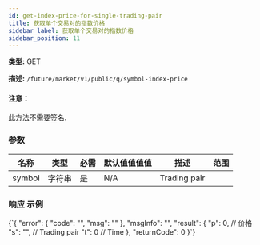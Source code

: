 ```yaml
---
id: get-index-price-for-single-trading-pair
title: 获取单个交易对的指数价格
sidebar_label: 获取单个交易对的指数价格
sidebar_position: 11
---
```


**类型:** GET

**描述:** `/future/market/v1/public/q/symbol-index-price`

#### 注意：

此方法不需要签名.

### 参数

| 名称   | 类型   | 必需 | 默认值值值值 | 描述  | 范围 |
| ------ | ------ | --------- | ------- | ------------ | ------ |
| symbol | 字符串 | 是      | N/A     | Trading pair |        |

### 响应 示例


<CodeBlock language="json" title="响应">
  {`{
  "error": {
    "code": "",
    "msg": ""
  },
  "msgInfo": "",
  "result": {
    "p": 0,  // 价格
    "s": "", // Trading pair
    "t": 0   // Time
  },
  "returnCode": 0
}`}
</CodeBlock>

